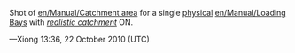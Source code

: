 Shot of [[en/Manual/Catchment area]] for a single [[en/Physical station|physical]] [[en/Manual/Loading Bays]] with ''[[en/Archive/Manual/Settings/Advanced Settings/Stations#allow-more-realistically-sized-catchment-areas|realistic catchment]]'' ON. 

{{Page:en/Archive/Community/Users/Xiong/license}}

&mdash;Xiong 13:36, 22 October 2010 (UTC)